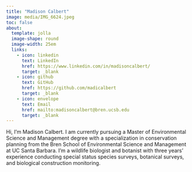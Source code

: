 ```yaml
---
title: "Madison Calbert"
image: media/IMG_6624.jpeg
toc: false
about: 
  template: jolla
  image-shape: round
  image-width: 25em
  links:
    - icon: linkedin
      text: LinkedIn
      href: https://www.linkedin.com/in/madisoncalbert/
      target: _blank
    - icon: github
      text: GitHub
      href: https://github.com/madicalbert
      target: _blank
    - icon: envelope
      text: Email
      href: mailto:madisoncalbert@bren.ucsb.edu 
      target: _blank
---
```

    

Hi, I'm Madison Calbert. I am currently pursuing a Master of Environmental Science and Management degree with a specialization in conservation planning from the Bren School of Environmental Science and Management at UC Santa Barbara. I'm a wildlife biologist and botanist with three years’ experience conducting special status species surveys, botanical surveys, and biological construction monitoring. 


